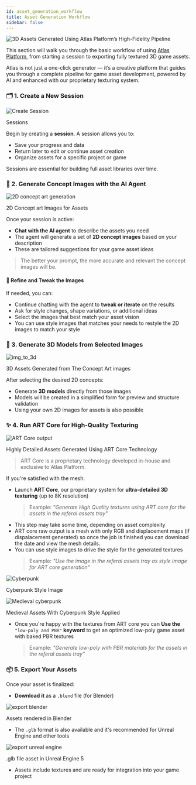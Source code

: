 ```yaml
---
id: asset_generation_workflow
title: Asset Generation Workflow
sidebar: false
---
```


![3D Assets Generated Using Atlas Platform’s High-Fidelity Pipeline](/img/headers/01.jpg)



This section will walk you through the basic workflow of using [Atlas Platform](https://your-platform-url.com), from starting a session to exporting fully textured 3D game assets.

Atlas is not just a one-click generator — it’s a creative platform that guides you through a complete pipeline for game asset development, powered by AI and enhanced with our proprietary texturing system.

### 🗂️ 1. Create a New Session

<div style={{ textAlign: 'center', margin: '1.5rem 0' }}>
  <img
    src="/img/asset_workflow/create_session.jpg"
    alt="Create Session"
    style={{ maxWidth: '100%', borderRadius: '8px' }}
  />
  <p style={{ fontSize: '0.9rem', color: '#555', marginTop: '0.5rem' }}>
   Sessions
  </p>
</div>

Begin by creating a **session**. A session allows you to:
- Save your progress and data
- Return later to edit or continue asset creation
- Organize assets for a specific project or game

Sessions are essential for building full asset libraries over time.

### 💬 2. Generate Concept Images with the AI Agent
<div style={{ textAlign: 'center', margin: '1.5rem 0' }}>
  <img
    src="/img/asset_workflow/2d_concept_art.jpg"
    alt="2D concept art generation"
    style={{ maxWidth: '100%', borderRadius: '8px' }}
  />
  <p style={{ fontSize: '0.9rem', color: '#555', marginTop: '0.5rem' }}>
   2D Concept art Images for Assets
  </p>
</div>





Once your session is active:
- **Chat with the AI agent** to describe the assets you need
- The agent will generate a set of **2D concept images** based on your description
- These are tailored suggestions for your game asset ideas

> The better your prompt, the more accurate and relevant the concept images will be.

#### 🎨 Refine and Tweak the Images

If needed, you can:
- Continue chatting with the agent to **tweak or iterate** on the results
- Ask for style changes, shape variations, or additional ideas
- Select the images that best match your asset vision
- You can use style images that matches your needs to restyle the 2D images to match your style

### 🧱 3. Generate 3D Models from Selected Images
<div style={{ textAlign: 'center', margin: '1.5rem 0' }}>
  <img
    src="/img/asset_workflow/img_to_3d.jpg"
    alt="img_to_3d"
    style={{ maxWidth: '100%', borderRadius: '8px' }}
  />
  <p style={{ fontSize: '0.9rem', color: '#555', marginTop: '0.5rem' }}>
   3D Assets Generated from The Concept Art images
  </p>
</div>




After selecting the desired 2D concepts:
- Generate **3D models** directly from those images
- Models will be created in a simplified form for preview and structure validation
- Using your own 2D images for assets is also possible 

### ✨ 4. Run ART Core for High-Quality Texturing
<div style={{ textAlign: 'center', margin: '1.5rem 0' }}>
  <img
    src="/img/asset_workflow/art_core_output.jpg"
    alt="ART Core output"
    style={{ maxWidth: '100%', borderRadius: '8px' }}
  />
  <p style={{ fontSize: '0.9rem', color: '#555', marginTop: '0.5rem' }}>
   Highly Detailed Assets Generated Using ART Core Technology
  </p>
</div>


> ART Core is a proprietary technology developed in-house and exclusive to Atlas Platform.

If you're satisfied with the mesh:
- Launch **ART Core**, our proprietary system for **ultra-detailed 3D texturing** (up to 8K resolution)
    > Example: *"Generate High Quality textures using ART core for the assets in the referal assets tray"*
- This step may take some time, depending on asset complexity
- ART core raw output is a mesh with only RGB and displacement maps (if dispalacement generated) so once the job is finished you can download the date and view the mesh details.
- You can use style images to drive the style for the generated textures
    > Example: *"Use the image in the referal assets tray as style image for ART core generation"*
<div style={{ textAlign: 'center', margin: '1.5rem 0' }}>
  <img
    src="/img/asset_workflow/cyberpunk_style.jpg"
    alt="Cyberpunk"
    style={{ maxWidth: '100%', borderRadius: '8px' }}
  />
  <p style={{ fontSize: '0.9rem', color: '#555', marginTop: '0.5rem' }}>
   Cyberpunk Style Image
  </p>
</div>
<div style={{ textAlign: 'center', margin: '1.5rem 0' }}>
  <img
    src="/img/asset_workflow/2d_concept_art_cyberpunk_style.jpg"
    alt="Medieval cyberpunk"
    style={{ maxWidth: '100%', borderRadius: '8px' }}
  />
  <p style={{ fontSize: '0.9rem', color: '#555', marginTop: '0.5rem' }}>
   Medieval Assets With Cyberpunk Style Applied
  </p>
</div>

- Once you're happy with the textures from ART core you can **Use the** `"low-poly and PBR"` **keyword** to get an optimized low-poly game asset with baked PBR textures
    > Example: *"Generate low-poly with PBR materials for the assets in the referal assets tray"*

### 📦 5. Export Your Assets

Once your asset is finalized:
- **Download it** as a `.blend` file (for Blender)
<div style={{ textAlign: 'center', margin: '1.5rem 0' }}>
  <img
    src="/img/asset_workflow/art_core_output.jpg"
    alt="export blender"
    style={{ maxWidth: '100%', borderRadius: '8px' }}
  />
  <p style={{ fontSize: '0.9rem', color: '#555', marginTop: '0.5rem' }}>
    Assets rendered in Blender
  </p>
</div>

- The `.glb` format is also available and it's recommended for Unreal Engine and other tools

<div style={{ textAlign: 'center', margin: '1.5rem 0' }}>
  <img
    src="/img/asset_workflow/export_unrealengine.jpg"
    alt="export unreal engine"
    style={{ maxWidth: '100%', borderRadius: '8px' }}
  />
  <p style={{ fontSize: '0.9rem', color: '#555', marginTop: '0.5rem' }}>
   .glb file asset in Unreal Engine 5
  </p>
</div>

- Assets include textures and are ready for integration into your game project

